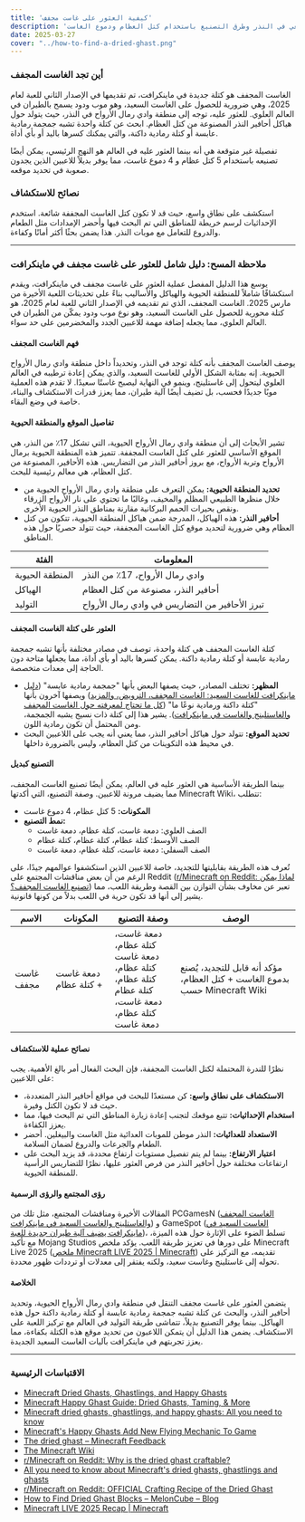 ```yaml
---
title: 'كيفية العثور على غاست مجفف'
description: 'تعلم كيفية العثور على كتل الغاست المجففة في ماينكرافت، وهي عنصر أساسي تم تقديمه في عام 2025 للحصول على الغاست السعيد. اكتشف كلاً من التوليد الطبيعي في النذر وطرق التصنيع باستخدام كتل العظام ودموع الغاست.'
date: 2025-03-27
cover: "../how-to-find-a-dried-ghast.png"
---
```


### أين تجد الغاست المجفف
الغاست المجفف هو كتلة جديدة في ماينكرافت، تم تقديمها في الإصدار الثاني للعبة لعام 2025، وهي ضرورية للحصول على الغاست السعيد، وهو موب ودود يسمح بالطيران في العالم العلوي. للعثور عليه، توجه إلى منطقة وادي رمال الأرواح في النذر، حيث يتولد حول هياكل أحافير النذر المصنوعة من كتل العظام. ابحث عن كتلة واحدة تشبه جمجمة رمادية عابسة أو كتلة رمادية داكنة، والتي يمكنك كسرها باليد أو بأي أداة.

تفصيلة غير متوقعة هي أنه بينما العثور عليه في العالم هو النهج الرئيسي، يمكن أيضًا تصنيعه باستخدام 5 كتل عظام و 4 دموع غاست، مما يوفر بديلاً للاعبين الذين يجدون صعوبة في تحديد موقعه.

### نصائح للاستكشاف
استكشف على نطاق واسع، حيث قد لا تكون كتل الغاست المجففة شائعة. استخدم الإحداثيات لرسم خريطة للمناطق التي تم البحث فيها وأحضر الإمدادات مثل الطعام والدروع للتعامل مع موبات النذر. هذا يضمن بحثًا أكثر أمانًا وكفاءة.

---

### ملاحظة المسح: دليل شامل للعثور على غاست مجفف في ماينكرافت

يوسع هذا الدليل المفصل عملية العثور على غاست مجفف في ماينكرافت، ويقدم استكشافًا شاملاً للمنطقة الحيوية والهياكل والأساليب بناءً على تحديثات اللعبة الأخيرة من مارس 2025. الغاست المجفف، الذي تم تقديمه في الإصدار الثاني للعبة لعام 2025، هو كتلة محورية للحصول على الغاست السعيد، وهو نوع موب ودود يمكّن من الطيران في العالم العلوي، مما يجعله إضافة مهمة للاعبين الجدد والمخضرمين على حد سواء.

#### فهم الغاست المجفف
يوصف الغاست المجفف بأنه كتلة توجد في النذر، وتحديداً داخل منطقة وادي رمال الأرواح الحيوية. إنه بمثابة الشكل الأولي للغاست السعيد، والذي يمكن إعادة ترطيبه في العالم العلوي ليتحول إلى غاستلينج، وينمو في النهاية ليصبح غاستًا سعيدًا. لا تقدم هذه العملية موبًا جديدًا فحسب، بل تضيف أيضًا آلية طيران، مما يعزز قدرات الاستكشاف والبناء، خاصة في وضع البقاء.

#### تفاصيل الموقع والمنطقة الحيوية
تشير الأبحاث إلى أن منطقة وادي رمال الأرواح الحيوية، التي تشكل 17٪ من النذر، هي الموقع الأساسي للعثور على كتل الغاست المجففة. تتميز هذه المنطقة الحيوية برمال الأرواح وتربة الأرواح، مع بروز أحافير النذر من التضاريس. هذه الأحافير، المصنوعة من كتل العظام، هي معالم رئيسية للبحث.

- **تحديد المنطقة الحيوية:** يمكن التعرف على منطقة وادي رمال الأرواح الحيوية من خلال منظرها الطبيعي المظلم والمخيف، وغالبًا ما تحتوي على نار الأرواح الزرقاء ونقص بحيرات الحمم البركانية مقارنة بمناطق النذر الحيوية الأخرى.
- **أحافير النذر:** هذه الهياكل، المدرجة ضمن هياكل المنطقة الحيوية، تتكون من كتل العظام وهي ضرورية لتحديد موقع كتل الغاست المجففة، حيث تتولد حصريًا حول هذه المناطق.

| الفئة          | المعلومات                                      |
|----------------|--------------------------------------------------|
| المنطقة الحيوية | وادي رمال الأرواح، 17٪ من النذر              |
| الهياكل        | أحافير النذر، مصنوعة من كتل العظام              |
| التوليد        | تبرز الأحافير من التضاريس في وادي رمال الأرواح  |

#### العثور على كتلة الغاست المجفف
كتلة الغاست المجفف هي كتلة واحدة، توصف في مصادر مختلفة بأنها تشبه جمجمة رمادية عابسة أو كتلة رمادية داكنة. يمكن كسرها باليد أو بأي أداة، مما يجعلها متاحة دون الحاجة إلى معدات متخصصة.

- **المظهر:** تختلف المصادر، حيث يصفها البعض بأنها "جمجمة رمادية عابسة" ([دليل ماينكرافت للغاست السعيد: الغاست المجفف، الترويض، والمزيد](https://www.bisecthosting.com/blog/minecraft-happy-ghast-guide-dried-ghasts-taming-more)) ويصفها آخرون بأنها "كتلة داكنة ورمادية نوعًا ما" ([كل ما تحتاج لمعرفته حول الغاست المجفف والغاستلينج والغاست في ماينكرافت](https://www.thebackdash.com/gaming/all-you-need-to-know-about-minecrafts-dried-ghasts-ghastlings-and-ghasts)). يشير هذا إلى كتلة ذات نسيج يشبه الجمجمة، ومن المحتمل أن تكون رمادية اللون.
- **تحديد الموقع:** تتولد حول هياكل أحافير النذر، مما يعني أنه يجب على اللاعبين البحث في محيط هذه التكوينات من كتل العظام، وليس بالضرورة داخلها.

#### التصنيع كبديل
بينما الطريقة الأساسية هي العثور عليه في العالم، يمكن أيضًا تصنيع الغاست المجفف، مما يضيف مرونة للاعبين. وصفة التصنيع، التي أكدتها Minecraft Wiki، تتطلب:

- **المكونات:** 5 كتل عظام، 4 دموع غاست
- **نمط التصنيع:**
  - الصف العلوي: دمعة غاست، كتلة عظام، دمعة غاست
  - الصف الأوسط: كتلة عظام، كتلة عظام، كتلة عظام
  - الصف السفلي: دمعة غاست، كتلة عظام، دمعة غاست

تُعرف هذه الطريقة بقابليتها للتجديد، خاصة للاعبين الذين استكشفوا عوالمهم جيدًا، على الرغم من أن بعض مناقشات المجتمع على Reddit ([r/Minecraft on Reddit: لماذا يمكن تصنيع الغاست المجفف؟](https://www.reddit.com/r/Minecraft/comments/1jieys4/why_is_the_dried_ghast_craftable/)) تعبر عن مخاوف بشأن التوازن بين القصة وطريقة اللعب، مما يشير إلى أنها قد تكون حرية في اللعب بدلاً من كونها قانونية.

| الاسم         | المكونات               | وصفة التصنيع                                      | الوصف                                                                 |
|--------------|---------------------------|-----------------------------------------------------|-----------------------------------------------------------------------------|
| غاست مجفف  | دمعة غاست + كتلة عظام   | دمعة غاست، كتلة عظام، دمعة غاست<br/>كتلة عظام، كتلة عظام، كتلة عظام<br/>دمعة غاست، كتلة عظام، دمعة غاست | مؤكد أنه قابل للتجديد، يُصنع بدموع الغاست + كتل العظام، حسب Minecraft Wiki |

#### نصائح عملية للاستكشاف
نظرًا للندرة المحتملة لكتل الغاست المجففة، فإن البحث الفعال أمر بالغ الأهمية. يجب على اللاعبين:

- **الاستكشاف على نطاق واسع:** كن مستعدًا للبحث في مواقع أحافير النذر المتعددة، حيث قد لا تكون الكتل وفيرة.
- **استخدام الإحداثيات:** تتبع موقعك لتجنب إعادة زيارة المناطق التي تم البحث فيها، مما يعزز الكفاءة.
- **الاستعداد للعدائيات:** النذر موطن للموبات العدائية مثل الغاست والبيغلين. أحضر الطعام والجرعات والدروع لضمان السلامة.
- **اعتبار الارتفاع:** بينما لم يتم تفصيل مستويات ارتفاع محددة، قد يزيد البحث على ارتفاعات مختلفة حول أحافير النذر من فرص العثور عليها، نظرًا للتضاريس الرأسية للمنطقة الحيوية.

#### رؤى المجتمع والرؤى الرسمية
المقالات الأخيرة ومناقشات المجتمع، مثل تلك من PCGamesN ([الغاست المجفف والغاستلينج والغاست السعيد في ماينكرافت](https://www.pcgamesn.com/minecraft/dried-happy-ghasts-ghastlings)) و GameSpot ([الغاست السعيد في ماينكرافت يضيف آلية طيران جديدة للعبة](https://www.gamespot.com/articles/minecrafts-happy-ghasts-add-new-flying-mechanic-to-game/1100-6530284/))، تسلط الضوء على الإثارة حول هذه الميزة، مع تأكيد Mojang Studios على دورها في تعزيز طريقة اللعب. يؤكد ملخص Minecraft Live 2025 ([ملخص Minecraft LIVE 2025 | Minecraft](https://www.minecraft.net/en-us/article/minecraft-live-2025-recap)) تقديمه، مع التركيز على تحوله إلى غاستلينج وغاست سعيد، ولكنه يفتقر إلى معدلات أو ترددات ظهور محددة.

#### الخلاصة
يتضمن العثور على غاست مجفف التنقل في منطقة وادي رمال الأرواح الحيوية، وتحديد أحافير النذر، والبحث عن كتلة تشبه جمجمة رمادية عابسة أو كتلة رمادية داكنة حول هذه الهياكل. بينما يوفر التصنيع بديلاً، تتماشى طريقة التوليد في العالم مع تركيز اللعبة على الاستكشاف. يضمن هذا الدليل أن يتمكن اللاعبون من تحديد موقع هذه الكتلة بكفاءة، مما يعزز تجربتهم في ماينكرافت بآليات الغاست السعيد الجديدة.

---

### الاقتباسات الرئيسية
- [Minecraft Dried Ghasts, Ghastlings, and Happy Ghasts](https://www.pcgamesn.com/minecraft/dried-happy-ghasts-ghastlings)
- [Minecraft Happy Ghast Guide: Dried Ghasts, Taming, & More](https://www.bisecthosting.com/blog/minecraft-happy-ghast-guide-dried-ghasts-taming-more)
- [Minecraft dried ghasts, ghastlings, and happy ghasts: All you need to know](https://www.sportskeeda.com/minecraft/minecraft-dried-ghasts-ghastlings-happy-ghasts-all-need-know)
- [Minecraft's Happy Ghasts Add New Flying Mechanic To Game](https://www.gamespot.com/articles/minecrafts-happy-ghasts-add-new-flying-mechanic-to-game/1100-6530284/)
- [The dried ghast – Minecraft Feedback](https://feedback.minecraft.net/hc/en-us/community/posts/35245027627277-The-dried-ghast)
- [The Minecraft Wiki](https://minecraft.wiki/)
- [r/Minecraft on Reddit: Why is the dried ghast craftable?](https://www.reddit.com/r/Minecraft/comments/1jieys4/why_is_the_dried_ghast_craftable/)
- [All you need to know about Minecraft's dried ghasts, ghastlings and ghasts](https://www.thebackdash.com/gaming/all-you-need-to-know-about-minecrafts-dried-ghasts-ghastlings-and-ghasts)
- [r/Minecraft on Reddit: OFFICIAL Crafting Recipe of the Dried Ghast](https://www.reddit.com/r/Minecraft/comments/1jihygw/official_crafting_recipe_of_the_dried_ghast_via/)
- [How to Find Dried Ghast Blocks – MelonCube – Blog](https://www.meloncube.net/blog/how-to-find-dried-ghast-blocks/)
- [Minecraft LIVE 2025 Recap | Minecraft](https://www.minecraft.net/en-us/article/minecraft-live-2025-recap)
